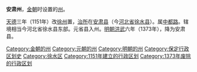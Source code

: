 '''安肃州'''，[[金朝|金朝]]时设置的[[州|州]]。

[[天德_(金朝)|天德]]三年（1151年）改[[徐州_(金朝)|徐州]]置，[[治所|治所]]在[[安肃县|安肃县]]（今[[河北省|河北省]][[徐水县|徐水县]]）。属[[中都路|中都路]]。辖境相当今河北省徐水县东部。元省县入州。[[明朝|明朝]][[洪武|洪武]]六年（1373年），降为安肃县。

{{河北行政区划小作品}}
[[Category:金朝的州|Category:金朝的州]]
[[Category:元朝的州|Category:元朝的州]]
[[Category:明朝的州|Category:明朝的州]]
[[Category:保定行政区划史|Category:保定行政区划史]]
[[Category:徐水区|Category:徐水区]]
[[Category:1151年建立的行政区划|Category:1151年建立的行政区划]]
[[Category:1373年废除的行政区划|Category:1373年废除的行政区划]]